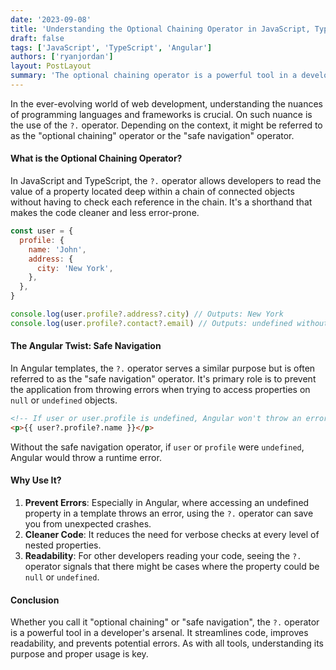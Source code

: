 ```yaml
---
date: '2023-09-08'
title: 'Understanding the Optional Chaining Operator in JavaScript, TypeScript, and Angular'
draft: false
tags: ['JavaScript', 'TypeScript', 'Angular']
authors: ['ryanjordan']
layout: PostLayout
summary: 'The optional chaining operator is a powerful tool in a developer's arsenal. It streamlines code, improves readability, and prevents potential errors. As with all tools, understanding its purpose and proper usage is key.
---
```


In the ever-evolving world of web development, understanding the nuances of programming languages and frameworks is crucial. On such nuance is the use of the `?.` operator. Depending on the context, it might be referred to as the "optional chaining" operator or the "safe navigation" operator.

#### What is the Optional Chaining Operator?

In JavaScript and TypeScript, the `?.` operator allows developers to read the value of a property located deep within a chain of connected objects without having to check each reference in the chain. It's a shorthand that makes the code cleaner and less error-prone.

```javascript
const user = {
  profile: {
    name: 'John',
    address: {
      city: 'New York',
    },
  },
}

console.log(user.profile?.address?.city) // Outputs: New York
console.log(user.profile?.contact?.email) // Outputs: undefined without throwing an error
```

#### The Angular Twist: Safe Navigation

In Angular templates, the `?.` operator serves a similar purpose but is often referred to as the "safe navigation" operator. It's primary role is to prevent the application from throwing errors when trying to access properties on `null` or `undefined` objects.

```html
<!-- If user or user.profile is undefined, Angular won't throw an error -->
<p>{{ user?.profile?.name }}</p>
```

Without the safe navigation operator, if `user` or `profile` were `undefined`, Angular would throw a runtime error.

#### Why Use It?

1. **Prevent Errors**: Especially in Angular, where accessing an undefined property in a template throws an error, using the `?.` operator can save you from unexpected crashes.
2. **Cleaner Code**: It reduces the need for verbose checks at every level of nested properties.
3. **Readability**: For other developers reading your code, seeing the `?.` operator signals that there might be cases where the property could be `null` or `undefined`.

#### Conclusion

Whether you call it "optional chaining" or "safe navigation", the `?.` operator is a powerful tool in a developer's arsenal. It streamlines code, improves readability, and prevents potential errors. As with all tools, understanding its purpose and proper usage is key.
